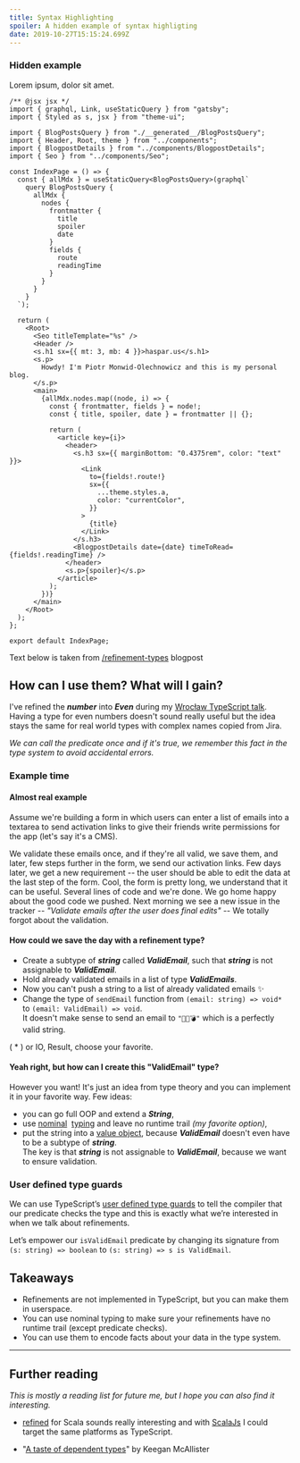 ```yaml
---
title: Syntax Highlighting
spoiler: A hidden example of syntax highligting
date: 2019-10-27T15:15:24.699Z
---
```


### Hidden example

Lorem ipsum, dolor sit amet.

```tsx
/** @jsx jsx */
import { graphql, Link, useStaticQuery } from "gatsby";
import { Styled as s, jsx } from "theme-ui";

import { BlogPostsQuery } from "./__generated__/BlogPostsQuery";
import { Header, Root, theme } from "../components";
import { BlogpostDetails } from "../components/BlogpostDetails";
import { Seo } from "../components/Seo";

const IndexPage = () => {
  const { allMdx } = useStaticQuery<BlogPostsQuery>(graphql`
    query BlogPostsQuery {
      allMdx {
        nodes {
          frontmatter {
            title
            spoiler
            date
          }
          fields {
            route
            readingTime
          }
        }
      }
    }
  `);

  return (
    <Root>
      <Seo titleTemplate="%s" />
      <Header />
      <s.h1 sx={{ mt: 3, mb: 4 }}>haspar.us</s.h1>
      <s.p>
        Howdy! I'm Piotr Monwid-Olechnowicz and this is my personal blog.
      </s.p>
      <main>
        {allMdx.nodes.map((node, i) => {
          const { frontmatter, fields } = node!;
          const { title, spoiler, date } = frontmatter || {};

          return (
            <article key={i}>
              <header>
                <s.h3 sx={{ marginBottom: "0.4375rem", color: "text" }}>
                  <Link
                    to={fields!.route!}
                    sx={{
                      ...theme.styles.a,
                      color: "currentColor",
                    }}
                  >
                    {title}
                  </Link>
                </s.h3>
                <BlogpostDetails date={date} timeToRead={fields!.readingTime} />
              </header>
              <s.p>{spoiler}</s.p>
            </article>
          );
        })}
      </main>
    </Root>
  );
};

export default IndexPage;
```

Text below is taken from [/refinement-types](/refinement-types) blogpost

## How can I use them? What will I gain?

I've refined the **_number_** into **_Even_** during my
[Wrocław TypeScript talk](https://github.com/hasparus/refinement-types-in-typescript).\
Having a type for even numbers doesn't sound really useful but the idea stays the
same for real world types with complex names copied from Jira.

_We can call the predicate once and if it's true, we remember this fact in the
type system to avoid accidental errors._

### Example time

#### Almost real example

Assume we're building a form in which users can enter a list of emails into a
textarea to send activation links to give their friends write permissions for
the app (let's say it's a CMS).

We validate these emails once, and if they're all valid, we save them, and
later, few steps further in the form, we send our activation links. Few days
later, we get a new requirement -- the user should be able to edit the data at
the last step of the form. Cool, the form is pretty long, we understand that it
can be useful. Several lines of code and we're done. We go home happy about the
good code we pushed. Next morning we see a new issue in the tracker --
_"Validate emails after the user does final edits"_ -- We totally forgot about
the validation.

#### How could we save the day with a refinement type?

- Create a subtype of **_string_** called **_ValidEmail_**, such that
  **_string_** is not assignable to **_ValidEmail_**.
- Hold already validated emails in a list of type **_ValidEmails_**.
- Now you can't push a string to a list of already validated emails ✨
- Change the type of `sendEmail` function from `(email: string) => void*` to
  `(email: ValidEmail) => void`. \
  It doesn't make sense to send an email to `"🦄🐵💣"` which is a perfectly valid
  string.

( \* ) or IO, Result, choose your favorite.

#### Yeah right, but how can I create this "ValidEmail" type?

However you want! It's just an idea from type theory and you can implement it in
your favorite way. Few ideas:

- you can go full OOP and extend a **_String_**,
- use [nominal](https://github.com/hasparus/nom-ts)&nbsp;
  [typing](https://michalzalecki.com/nominal-typing-in-typescript/#approach-4-intersection-types-and-brands)
  and leave no runtime trail _(my favorite option)_,
- put the string into a
  [value object](https://en.wikipedia.org/wiki/Value_object), because
  **_ValidEmail_** doesn't even have to be a subtype of **_string_**. \
  The key is that **_string_** is not assignable to **_ValidEmail_**, because we
  want to ensure validation.

### User defined type guards

We can use TypeScript’s
[user defined type guards](https://www.typescriptlang.org/docs/handbook/advanced-types.html#using-type-predicates)
to tell the compiler that our predicate checks the type and this is exactly what
we’re interested in when we talk about refinements.

Let’s empower our `isValidEmail` predicate by changing its signature from
`(s: string) => boolean` to `(s: string) => s is ValidEmail`.

## Takeaways

- Refinements are not implemented in TypeScript, but you can make them in
  userspace.
- You can use nominal typing to make sure your refinements have no runtime trail
  (except predicate checks).
- You can use them to encode facts about your data in the type system.

---

## Further reading

_This is mostly a reading list for future me, but I hope you can also find it
interesting._

- [refined](https://github.com/fthomas/refined) for Scala sounds really
  interesting and with [ScalaJs](https://www.scala-js.org/) I could target the
  same platforms as TypeScript.

- "[A taste of dependent types](http://kmcallister.github.io/talks/rust/2015-dependent-types/slides.html)"
  by Keegan McAllister
